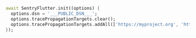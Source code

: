 ```dart
await SentryFlutter.init((options) {
  options.dsn = '___PUBLIC_DSN___';
  options.tracePropagationTargets.clear();
  options.tracePropagationTargets.addAll(['https://myproject.org', 'https://.*.otherservice.org/.*']);
});
```
